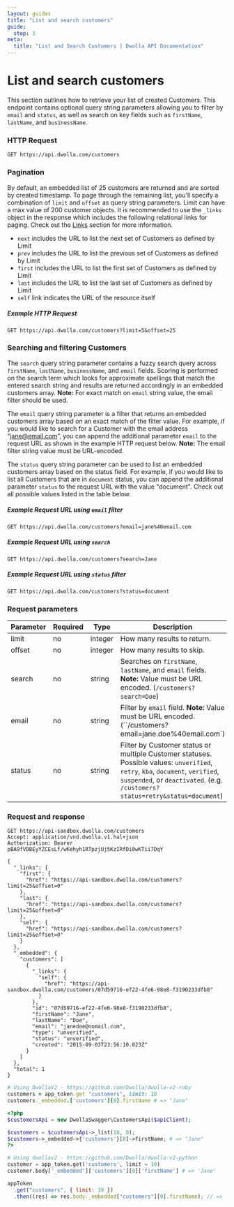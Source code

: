 ```yaml
---
layout: guides
title: "List and search customers"
guide:
  step: 3
meta:
  title: "List and Search Customers | Dwolla API Documentation"
---
```


# List and search customers

This section outlines how to retrieve your list of created Customers. This endpoint contains optional query string parameters allowing you to filter by `email` and `status`, as well as search on key fields such as `firstName`, `lastName`, and `businessName`.

### HTTP Request

`GET https://api.dwolla.com/customers`

### Pagination

By default, an embedded list of 25 customers are returned and are sorted by created timestamp. To page through the remaining list, you’ll specify a combination of `limit` and `offset` as query string parameters. Limit can have a max value of 200 customer objects. It is recommended to use the `_links` object in the response which includes the following relational links for paging. Check out the [Links](#links) section for more information.

- `next` includes the URL to list the next set of Customers as defined by Limit
- `prev` includes the URL to list the previous set of Customers as defined by Limit
- `first` includes the URL to list the first set of Customers as defined by Limit
- `last` includes the URL to list the last set of Customers as defined by Limit
- `self` link indicates the URL of the resource itself

##### Example HTTP Request

`GET https://api.dwolla.com/customers?limit=5&offset=25`

### Searching and filtering Customers

The `search` query string parameter contains a fuzzy search query across `firstName`, `lastName`, `businessName`, and `email` fields. Scoring is performed on the search term which looks for approximate spellings that match the entered search string and results are returned accordingly in an embedded customers array. **Note:** For exact match on `email` string value, the email filter should be used.

The `email` query string parameter is a filter that returns an embedded customers array based on an exact match of the filter value. For example, if you would like to search for a Customer with the email address “jane@email.com”, you can append the additional parameter `email` to the request URL as shown in the example HTTP request below. **Note:** The email filter string value must be URL-encoded.

The `status` query string parameter can be used to list an embedded customers array based on the status field. For example, if you would like to list all Customers that are in `document` status, you can append the additional parameter `status` to the request URL with the value "document". Check out all possible values listed in the table below.

##### Example Request URL using `email` filter

`GET https://api.dwolla.com/customers?email=jane%40email.com`

##### Example Request URL using `search`

`GET https://api.dwolla.com/customers?search=Jane`

##### Example Request URL using `status` filter

`GET https://api.dwolla.com/customers?status=document`

### Request parameters

| Parameter | Required | Type    | Description                                                                                                                                                                                                     |
| --------- | -------- | ------- | --------------------------------------------------------------------------------------------------------------------------------------------------------------------------------------------------------------- |
| limit     | no       | integer | How many results to return.                                                                                                                                                                                     |
| offset    | no       | integer | How many results to skip.                                                                                                                                                                                       |
| search    | no       | string  | Searches on `firstName`, `lastName`, and `email` fields. <strong>Note:</strong> Value must be URL encoded. (`/customers?search=Doe`)                                                                            |
| email     | no       | string  | Filter by `email` field. <strong>Note:</strong> Value must be URL encoded. (``/customers?email=jane.doe%40email.com`)                                                                                           |
| status    | no       | string  | Filter by Customer status or multiple Customer statuses. Possible values: `unverified`, `retry`, `kba`, `document`, `verified`, `suspended`, or `deactivated`. (e.g. `/customers?status=retry&status=document`) |

### Request and response

```raw
GET https://api-sandbox.dwolla.com/customers
Accept: application/vnd.dwolla.v1.hal+json
Authorization: Bearer pBA9fVDBEyYZCEsLf/wKehyh1RTpzjUj5KzIRfDi0wKTii7DqY

{
  "_links": {
    "first": {
      "href": "https://api-sandbox.dwolla.com/customers?limit=25&offset=0"
    },
    "last": {
      "href": "https://api-sandbox.dwolla.com/customers?limit=25&offset=0"
    },
    "self": {
      "href": "https://api-sandbox.dwolla.com/customers?limit=25&offset=0"
    }
  },
  "_embedded": {
    "customers": [
      {
        "_links": {
          "self": {
            "href": "https://api-sandbox.dwolla.com/customers/07d59716-ef22-4fe6-98e8-f3190233dfb8"
          }
        },
        "id": "07d59716-ef22-4fe6-98e8-f3190233dfb8",
        "firstName": "Jane",
        "lastName": "Doe",
        "email": "janedoe@nomail.com",
        "type": "unverified",
        "status": "unverified",
        "created": "2015-09-03T23:56:10.023Z"
      }
    ]
  },
  "total": 1
}
```

```ruby
# Using DwollaV2 - https://github.com/Dwolla/dwolla-v2-ruby
customers = app_token.get "customers", limit: 10
customers._embedded.['customers'][0].firstName # => "Jane"
```

```php
<?php
$customersApi = new DwollaSwagger\CustomersApi($apiClient);

$customers = $customersApi->_list(10, 0);
$customers->_embedded->{'customers'}[0]->firstName; # => "Jane"
?>
```

```python
# Using dwollav2 - https://github.com/Dwolla/dwolla-v2-python
customer = app_token.get('customers', limit = 10)
customer.body['_embedded']['customers'][0]['firstName'] # => 'Jane'
```

```javascript
appToken
  .get("customers", { limit: 10 })
  .then((res) => res.body._embedded["customers"][0].firstName); // => 'Jane'
```
